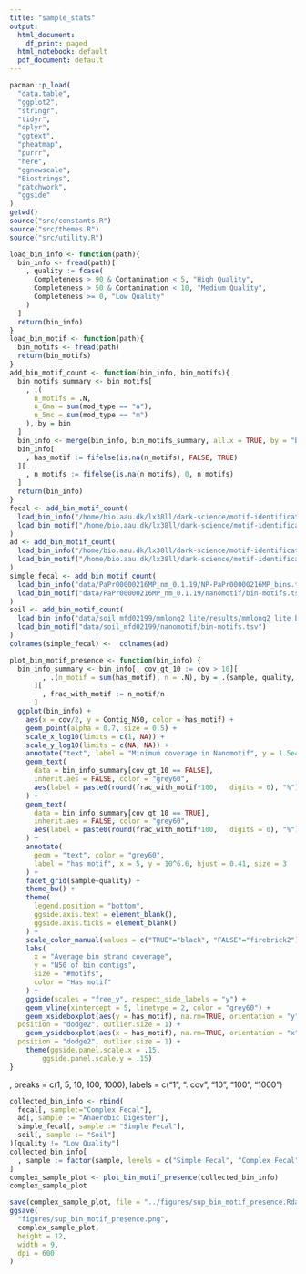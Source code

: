 ```yaml
---
title: "sample_stats"
output:
  html_document:
    df_print: paged
  html_notebook: default
  pdf_document: default
---
```




```r
pacman::p_load(
  "data.table",
  "ggplot2",
  "stringr",
  "tidyr",
  "dplyr",
  "ggtext",
  "pheatmap",
  "purrr",
  "here",
  "ggnewscale",
  "Biostrings",
  "patchwork",
  "ggside"
)
getwd()
source("src/constants.R")
source("src/themes.R")
source("src/utility.R")
```



```r

load_bin_info <- function(path){
  bin_info <- fread(path)[
    , quality := fcase(
      Completeness > 90 & Contamination < 5, "High Quality",
      Completeness > 50 & Contamination < 10, "Medium Quality",
      Completeness >= 0, "Low Quality"
    )
  ]
  return(bin_info)
}
load_bin_motif <- function(path){
  bin_motifs <- fread(path)
  return(bin_motifs)
}
add_bin_motif_count <- function(bin_info, bin_motifs){
  bin_motifs_summary <- bin_motifs[
    , .(
      n_motifs = .N,
      n_6ma = sum(mod_type == "a"),
      n_5mc = sum(mod_type == "m")
    ), by = bin
  ]
  bin_info <- merge(bin_info, bin_motifs_summary, all.x = TRUE, by = "bin")
  bin_info[
    , has_motif := fifelse(is.na(n_motifs), FALSE, TRUE)
  ][
    , n_motifs := fifelse(is.na(n_motifs), 0, n_motifs)
  ]
  return(bin_info)
}
fecal <- add_bin_motif_count(
  load_bin_info("/home/bio.aau.dk/lx38ll/dark-science/motif-identification/analysis/fecal2/mmlong2_lite/results/mmlong2_lite_bins.tsv"),
  load_bin_motif("/home/bio.aau.dk/lx38ll/dark-science/motif-identification/analysis/fecal2/nanomotif/mmlong2/bin-motifs.tsv")
)
ad <- add_bin_motif_count(
  load_bin_info("/home/bio.aau.dk/lx38ll/dark-science/motif-identification/analysis/AD/mmlong2_lite/results/mmlong2_lite_bins.tsv"),
  load_bin_motif("/home/bio.aau.dk/lx38ll/dark-science/motif-identification/analysis/AD/nanomotif/mmlong2/bin-motifs.tsv")
)
simple_fecal <- add_bin_motif_count(
  load_bin_info("data/PaPr00000216MP_nm_0.1.19/NP-PaPr00000216MP_bins.tsv"),
  load_bin_motif("data/PaPr00000216MP_nm_0.1.19/nanomotif/bin-motifs.tsv")
)
soil <- add_bin_motif_count(
  load_bin_info("data/soil_mfd02199/mmlong2_lite/results/mmlong2_lite_bins.tsv"),
  load_bin_motif("data/soil_mfd02199/nanomotif/bin-motifs.tsv")
)
colnames(simple_fecal) <-  colnames(ad)

```



```r
plot_bin_motif_presence <- function(bin_info) {
  bin_info_summary <- bin_info[, cov_gt_10 := cov > 10][
        , .(n_motif = sum(has_motif), n = .N), by = .(sample, quality, cov_gt_10)
      ][
        , frac_with_motif := n_motif/n
      ]
  ggplot(bin_info) + 
    aes(x = cov/2, y = Contig_N50, color = has_motif) +
    geom_point(alpha = 0.7, size = 0.5) +
    scale_x_log10(limits = c(1, NA)) +
    scale_y_log10(limits = c(NA, NA)) +
    annotate("text", label = "Minimum coverage in Nanomotif", y = 1.5e4, x = 5.5, hjust = 0, size = 3, color = "gray70") +
    geom_text(
      data = bin_info_summary[cov_gt_10 == FALSE],
      inherit.aes = FALSE, color = "grey60",
      aes(label = paste0(round(frac_with_motif*100,   digits = 0), "%")), x = log10(4), y = 6.8, hjust = 1, size = 3
    ) + 
    geom_text(
      data = bin_info_summary[cov_gt_10 == TRUE],
      inherit.aes = FALSE, color = "grey60",
      aes(label = paste0(round(frac_with_motif*100,   digits = 0), "%")), x = log10(6), y = 6.8, hjust = 0, size = 3
    ) + 
    annotate(
      geom = "text", color = "grey60",
      label = "has motif", x = 5, y = 10^6.6, hjust = 0.41, size = 3
    ) + 
    facet_grid(sample~quality) +
    theme_bw() +
    theme(
      legend.position = "bottom",
      ggside.axis.text = element_blank(),
      ggside.axis.ticks = element_blank()
    ) +
    scale_color_manual(values = c("TRUE"="black", "FALSE"="firebrick2")) +
    labs(
      x = "Average bin strand coverage",
      y = "N50 of bin contigs",
      size = "#motifs",
      color = "Has motif"
    ) +  
    ggside(scales = "free_y", respect_side_labels = "y") +
    geom_vline(xintercept = 5, linetype = 2, color = "grey60") +
    geom_xsideboxplot(aes(y = has_motif), na.rm=TRUE, orientation = "y",
  position = "dodge2", outlier.size = 1) +
    geom_ysideboxplot(aes(x = has_motif), na.rm=TRUE, orientation = "x",
  position = "dodge2", outlier.size = 1) +
    theme(ggside.panel.scale.x = .15,
        ggside.panel.scale.y = .15)
}
```
, breaks = c(1, 5, 10, 100, 1000), labels = c("1", "\nMin. cov\nNanomotif", "10", "100", "1000")
```r
collected_bin_info <- rbind(
  fecal[, sample:="Complex Fecal"],
  ad[, sample := "Anaerobic Digester"],
  simple_fecal[, sample := "Simple Fecal"],
  soil[, sample := "Soil"]
)[quality != "Low Quality"]
collected_bin_info[
  , sample := factor(sample, levels = c("Simple Fecal", "Complex Fecal", "Anaerobic Digester", "Soil"))
]
complex_sample_plot <- plot_bin_motif_presence(collected_bin_info)
complex_sample_plot
```

```r
save(complex_sample_plot, file = "../figures/sup_bin_motif_presence.Rdata")
ggsave(
  "figures/sup_bin_motif_presence.png",
  complex_sample_plot,
  height = 12,
  width = 9,
  dpi = 600
)
```

